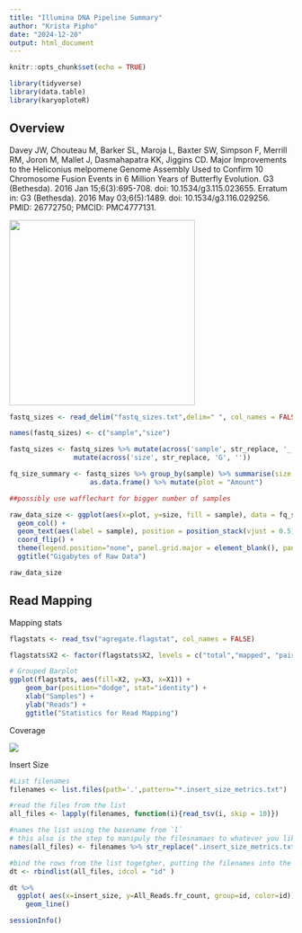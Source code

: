 ---
title: "Illumina DNA Pipeline Summary"
author: "Krista Pipho"
date: "2024-12-20"
output: html_document
---

```{r setup, include=FALSE}
knitr::opts_chunk$set(echo = TRUE)
```

```{r, message=FALSE}

library(tidyverse)
library(data.table)
library(karyoploteR)
```

## Overview

Davey JW, Chouteau M, Barker SL, Maroja L, Baxter SW, Simpson F, Merrill RM, Joron M, Mallet J, Dasmahapatra KK, Jiggins CD. Major Improvements to the Heliconius melpomene Genome Assembly Used to Confirm 10 Chromosome Fusion Events in 6 Million Years of Butterfly Evolution. G3 (Bethesda). 2016 Jan 15;6(3):695-708. doi: 10.1534/g3.115.023655. Erratum in: G3 (Bethesda). 2016 May 03;6(5):1489. doi: 10.1534/g3.116.029256. PMID: 26772750; PMCID: PMC4777131. 

![](rulegraph.png){width="330"}

```{r, echo=TRUE, include=FALSE}

fastq_sizes <- read_delim("fastq_sizes.txt",delim=" ", col_names = FALSE) %>%  select(X10,X5)

names(fastq_sizes) <- c("sample","size")

fastq_sizes <- fastq_sizes %>% mutate(across('sample', str_replace, '_..fastq.gz', '')) %>% 
                mutate(across('size', str_replace, 'G', ''))

fq_size_summary <- fastq_sizes %>% group_by(sample) %>% summarise(size = sum(as.numeric(size))) %>% 
                    as.data.frame() %>% mutate(plot = "Amount")

##possibly use wafflechart for bigger number of samples
```

```{r, fig.height=2, fig.width=12}
raw_data_size <- ggplot(aes(x=plot, y=size, fill = sample), data = fq_size_summary) +
  geom_col() +
  geom_text(aes(label = sample), position = position_stack(vjust = 0.5)) +
  coord_flip() +
  theme(legend.position="none", panel.grid.major = element_blank(), panel.grid.minor = element_blank(), panel.background = element_blank(), axis.line.x.bottom=element_line(color="black"), axis.text.y=element_blank(), axis.ticks.y=element_blank(), axis.title.y = element_blank(), axis.text.x = element_text(size = 12), axis.title.x = element_blank()) +  
  ggtitle("Gigabytes of Raw Data") 

raw_data_size          

```

## Read Mapping

Mapping stats

```{r, fig.width=12, fig.height=4, message=FALSE}

flagstats <- read_tsv("agregate.flagstat", col_names = FALSE)

flagstats$X2 <- factor(flagstats$X2, levels = c("total","mapped", "paired","duplicate"))

# Grouped Barplot
ggplot(flagstats, aes(fill=X2, y=X3, x=X1)) + 
    geom_bar(position="dodge", stat="identity") +
    xlab("Samples") +
    ylab("Reads") +
    ggtitle("Statistics for Read Mapping")
```

Coverage

![](coverage_plot.png)

Insert Size

```{r, message=FALSE}
#List filenames
filenames <- list.files(path='.',pattern="*.insert_size_metrics.txt")

#read the files from the list
all_files <- lapply(filenames, function(i){read_tsv(i, skip = 10)})

#names the list using the basename from `l`
# this also is the step to manipuly the filesnamaes to whatever you like
names(all_files) <- filenames %>% str_replace(".insert_size_metrics.txt","") 

#bind the rows from the list togetgher, putting the filenames into the column "id"
dt <- rbindlist(all_files, idcol = "id" )

dt %>%
  ggplot( aes(x=insert_size, y=All_Reads.fr_count, group=id, color=id)) +
    geom_line()
```

```{r}
sessionInfo()
```

